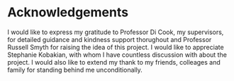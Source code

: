 # Acknowledgements {-}

I would like to express my gratitude to Professor Di Cook, my supervisors, for detailed guidance and kindness support thorughout and Professor Russell Smyth for raising the idea of this project. I would like to appreciate Stephanie Kobakian, with whom I have countless discussion with about the project. I would also like to extend my thank to my friends, colleages and family for standing behind me unconditionally.

\let\cleardoublepage\clearpage
